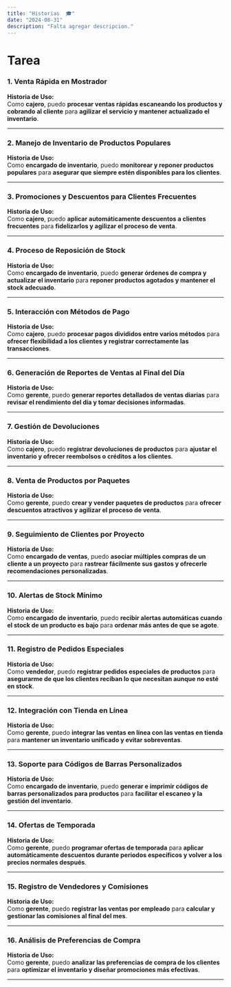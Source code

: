 ```yaml
---
title: "Historias  🎓"
date: "2024-08-31"
description: "Falta agregar descripcion."
---
```

# Tarea
### 1. Venta Rápida en Mostrador
**Historia de Uso:**  
Como **cajero**, puedo **procesar ventas rápidas escaneando los productos y cobrando al cliente** para **agilizar el servicio y mantener actualizado el inventario**.

---

### 2. Manejo de Inventario de Productos Populares
**Historia de Uso:**  
Como **encargado de inventario**, puedo **monitorear y reponer productos populares** para **asegurar que siempre estén disponibles para los clientes**.

---

### 3. Promociones y Descuentos para Clientes Frecuentes
**Historia de Uso:**  
Como **cajero**, puedo **aplicar automáticamente descuentos a clientes frecuentes** para **fidelizarlos y agilizar el proceso de venta**.

---

### 4. Proceso de Reposición de Stock
**Historia de Uso:**  
Como **encargado de inventario**, puedo **generar órdenes de compra y actualizar el inventario** para **reponer productos agotados y mantener el stock adecuado**.

---

### 5. Interacción con Métodos de Pago
**Historia de Uso:**  
Como **cajero**, puedo **procesar pagos divididos entre varios métodos** para **ofrecer flexibilidad a los clientes y registrar correctamente las transacciones**.

---

### 6. Generación de Reportes de Ventas al Final del Día
**Historia de Uso:**  
Como **gerente**, puedo **generar reportes detallados de ventas diarias** para **revisar el rendimiento del día y tomar decisiones informadas**.

---

### 7. Gestión de Devoluciones
**Historia de Uso:**  
Como **cajero**, puedo **registrar devoluciones de productos** para **ajustar el inventario y ofrecer reembolsos o créditos a los clientes**.

---

### 8. Venta de Productos por Paquetes
**Historia de Uso:**  
Como **gerente**, puedo **crear y vender paquetes de productos** para **ofrecer descuentos atractivos y agilizar el proceso de venta**.

---

### 9. Seguimiento de Clientes por Proyecto
**Historia de Uso:**  
Como **encargado de ventas**, puedo **asociar múltiples compras de un cliente a un proyecto** para **rastrear fácilmente sus gastos y ofrecerle recomendaciones personalizadas**.

---

### 10. Alertas de Stock Mínimo
**Historia de Uso:**  
Como **encargado de inventario**, puedo **recibir alertas automáticas cuando el stock de un producto es bajo** para **ordenar más antes de que se agote**.

---

### 11. Registro de Pedidos Especiales
**Historia de Uso:**  
Como **vendedor**, puedo **registrar pedidos especiales de productos** para **asegurarme de que los clientes reciban lo que necesitan aunque no esté en stock**.

---

### 12. Integración con Tienda en Línea
**Historia de Uso:**  
Como **gerente**, puedo **integrar las ventas en línea con las ventas en tienda** para **mantener un inventario unificado y evitar sobreventas**.

---

### 13. Soporte para Códigos de Barras Personalizados
**Historia de Uso:**  
Como **encargado de inventario**, puedo **generar e imprimir códigos de barras personalizados para productos** para **facilitar el escaneo y la gestión del inventario**.

---

### 14. Ofertas de Temporada
**Historia de Uso:**  
Como **gerente**, puedo **programar ofertas de temporada** para **aplicar automáticamente descuentos durante periodos específicos y volver a los precios normales después**.

---

### 15. Registro de Vendedores y Comisiones
**Historia de Uso:**  
Como **gerente**, puedo **registrar las ventas por empleado** para **calcular y gestionar las comisiones al final del mes**.

---

### 16. Análisis de Preferencias de Compra
**Historia de Uso:**  
Como **gerente**, puedo **analizar las preferencias de compra de los clientes** para **optimizar el inventario y diseñar promociones más efectivas**.

---